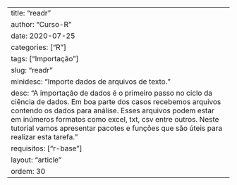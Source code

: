 ---
title: "readr"
author: "Curso-R"
date: 2020-07-25
categories: ["R"]
tags: ["Importação"]
slug: "readr"
minidesc: "Importe dados de arquivos de texto."
desc: "A importação de dados é o primeiro passo no ciclo da ciência de dados. Em boa parte dos casos recebemos arquivos contendo os dados para análise. Esses arquivos podem estar em inúmeros formatos como excel, txt, csv entre outros. Neste tutorial vamos apresentar pacotes e funções que são úteis para realizar esta tarefa."
requisitos: ["r-base"]
layout: "article"
ordem: 30
---